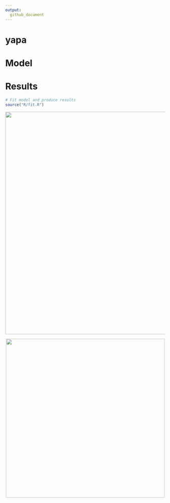 ```yaml
---
output:
  github_document
---
```


# yapa


# Model 

# Results

```r
# Fit model and produce results
source("R/fit.R")
```

<center> 

![](results/state_distributions.png){height=500px, width=700px}

![](results/ec_distributions.png){height=500px, width=500px}

</center>
